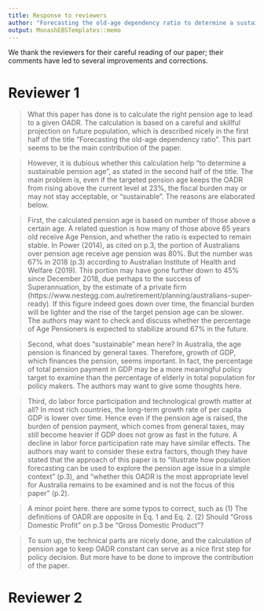 ```yaml
---
title: Response to reviewers
author: "Forecasting the old-age dependency ratio to determine a sustainable pension age"
output: MonashEBSTemplates::memo
---
```


We thank the reviewers for their careful reading of our paper; their comments have led to several improvements and corrections.

# Reviewer 1

> What this paper has done is to calculate the right pension age to lead to a given OADR. The calculation is based on a careful and skillful projection on future population, which is described nicely in the first half of the title “Forecasting the old-age dependency ratio”. This part seems to be the main contribution of the paper.

> However, it is dubious whether this calculation help “to determine a sustainable pension age”, as stated in the second half of the title. The main problem is, even if the targeted pension age keeps the OADR from rising above the current level at 23%, the fiscal burden may or may not stay acceptable, or “sustainable”. The reasons are elaborated below.

> First, the calculated pension age is based on number of those above a certain age. A related question is how many of those above 65 years old receive Age Pension, and whether the ratio is expected to remain stable. In Power (2014), as cited on p.3, the portion of Australians over pension age receive age pension was 80%. But the number was 67% in 2018 (p.3) according to Australian Institute of Health and Welfare (2019). This portion may have gone further down to 45% since December 2018, due perhaps to the success of Superannuation, by the estimate of a private firm (https://www.nestegg.com.au/retirement/planning/australians-super-ready). If this figure indeed goes down over time, the financial burden will be lighter and the rise of the target pension age can be slower. The authors may want to check and discuss whether the percentage of Age Pensioners is expected to stabilize around 67% in the future.

> Second, what does “sustainable” mean here? In Australia, the age pension is financed by general taxes. Therefore, growth of GDP, which finances the pension, seems important. In fact, the percentage of total pension payment in GDP may be a more meaningful policy target to examine than the percentage of elderly in total population for policy makers. The authors may want to give some thoughts here.

> Third, do labor force participation and technological growth matter at all? In most rich countries, the long-term growth rate of per capita GDP is lower over time. Hence even if the pension age is raised, the burden of pension payment, which comes from general taxes, may still become heavier if GDP does not grow as fast in the future. A decline in labor force participation rate may have similar effects. The authors may want to consider these extra factors, though they have stated that the approach of this paper is to “illustrate how population forecasting can be used to explore the pension age issue in a simple context” (p.3), and “whether this OADR is the most appropriate level for Australia remains to be examined and is not the focus of this paper” (p.2).

> A minor point here. there are some typos to correct, such as (1) The definitions of OADR are opposite in Eq. 1 and Eq. 2. (2) Should “Gross Domestic Profit” on p.3 be “Gross Domestic Product”?

> To sum up, the technical parts are nicely done, and the calculation of pension age to keep OADR constant can serve as a nice first step for policy decision. But more have to be done to improve the contribution of the paper.

# Reviewer 2

